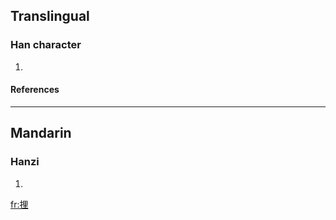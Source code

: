 ==Translingual==
===Han character===
{{Han char|rn=64|rad=手|as=07|sn=10|four=5601<sub>4</sub>|canj=手田土 (QWG)}}
# {{defn|Han|sort=手07}}
====References====
{{Han ref|kx=0434.230|dkj=12171|dj=0783.300|hdz=31881.060|uh=635A|ud=25434|bh=D1C7|bd=53703}}
----
==Mandarin==
===Hanzi===
{{cmn-hanzi|pin=[[zhāi]] (zhai1)|wg=chai<sup>1</sup>}}
# {{defn|Mandarin}}

[[fr:捚]]